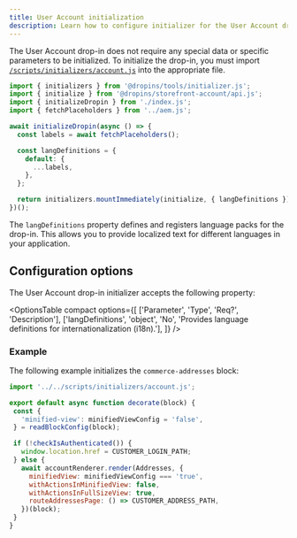 ```yaml
---
title: User Account initialization
description: Learn how to configure initializer for the User Account drop-in.
---
```



The User Account drop-in does not require any special data or specific parameters to be initialized. To initialize the drop-in, you must import [`/scripts/initializers/account.js`](https://github.com/hlxsites/aem-boilerplate-commerce/blob/develop/scripts/initializers/account.js) into the appropriate file.

```js
import { initializers } from '@dropins/tools/initializer.js';
import { initialize } from '@dropins/storefront-account/api.js';
import { initializeDropin } from './index.js';
import { fetchPlaceholders } from '../aem.js';

await initializeDropin(async () => {
  const labels = await fetchPlaceholders();

  const langDefinitions = {
    default: {
      ...labels,
    },
  };

  return initializers.mountImmediately(initialize, { langDefinitions });
})();
```

The `langDefinitions` property defines and registers language packs for the drop-in. This allows you to provide localized text for different languages in your application.

## Configuration options

The User Account drop-in initializer accepts the following property:

<OptionsTable
  compact
  options={[
    ['Parameter', 'Type', 'Req?', 'Description'],
    ['langDefinitions', 'object', 'No', 'Provides language definitions for internationalization (i18n).'],
  ]}
/>

### Example

The following example initializes the `commerce-addresses` block:

```js
import '../../scripts/initializers/account.js';

export default async function decorate(block) {
 const {
   'minified-view': minifiedViewConfig = 'false',
 } = readBlockConfig(block);

 if (!checkIsAuthenticated()) {
   window.location.href = CUSTOMER_LOGIN_PATH;
 } else {
   await accountRenderer.render(Addresses, {
     minifiedView: minifiedViewConfig === 'true',
     withActionsInMinifiedView: false,
     withActionsInFullSizeView: true,
     routeAddressesPage: () => CUSTOMER_ADDRESS_PATH,
   })(block);
 }
}
```
